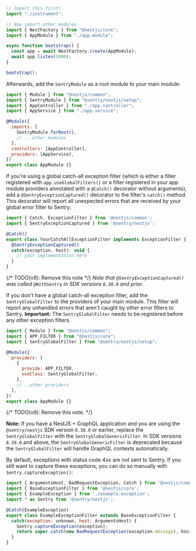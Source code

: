 ```javascript {filename: main.ts}
// Import this first!
import "./instrument";

// Now import other modules
import { NestFactory } from "@nestjs/core";
import { AppModule } from "./app.module";

async function bootstrap() {
  const app = await NestFactory.create(AppModule);
  await app.listen(3000);
}

bootstrap();
```

Afterwards, add the `SentryModule` as a root module to your main module:

```javascript {filename: app.module.ts} {2, 8}
import { Module } from "@nestjs/common";
import { SentryModule } from "@sentry/nestjs/setup";
import { AppController } from "./app.controller";
import { AppService } from "./app.service";

@Module({
  imports: [
    SentryModule.forRoot(),
    // ...other modules
  ],
  controllers: [AppController],
  providers: [AppService],
})
export class AppModule {}
```

If you're using a global catch-all exception filter (which is either a filter registered with `app.useGlobalFilters()` or a filter registered in your app module providers annotated with a `@Catch()` decorator without arguments), add a `@SentryExceptionCaptured()` decorator to the filter's `catch()` method.
This decorator will report all unexpected errors that are received by your global error filter to Sentry:

```javascript {2, 6}
import { Catch, ExceptionFilter } from '@nestjs/common';
import { SentryExceptionCaptured } from '@sentry/nestjs';

@Catch()
export class YourCatchAllExceptionFilter implements ExceptionFilter {
  @SentryExceptionCaptured()
  catch(exception, host): void {
    // your implementation here
  }
}
```

{/* TODO(v9): Remove this note */}
_Note that `@SentryExceptionCaptured()` was called `@WithSentry` in SDK versions `8.38.0` and prior._

If you don't have a global catch-all exception filter, add the `SentryGlobalFilter` to the providers of your main module.
This filter will report any unhandled errors that aren't caught by other error filters to Sentry.
**Important:** The `SentryGlobalFilter` needs to be registered before any other exception filters.

```javascript {3, 9}
import { Module } from "@nestjs/common";
import { APP_FILTER } from "@nestjs/core";
import { SentryGlobalFilter } from "@sentry/nestjs/setup";

@Module({
  providers: [
    {
      provide: APP_FILTER,
      useClass: SentryGlobalFilter,
    },
    // ..other providers
  ],
})
export class AppModule {}
```

{/* TODO(v9): Remove this note. */}

**Note:** If you have a NestJS + GraphQL application and you are using the `@sentry/nestjs` SDK version `8.38.0` or earlier, replace the `SentryGlobalFilter` with the `SentryGlobalGenericFilter`.
In SDK versions `8.39.0` and above, the `SentryGlobalGenericFilter` is deprecated because the `SentryGlobalFilter` will handle GraphQL contexts automatically.

By default, exceptions with status code 4xx are not sent to Sentry. If you still want to capture these exceptions, you can do so manually with `Sentry.captureException()`:

```javascript {9}
import { ArgumentsHost, BadRequestException, Catch } from '@nestjs/common';
import { BaseExceptionFilter } from '@nestjs/core';
import { ExampleException } from './example.exception';
import * as Sentry from '@sentry/nestjs';

@Catch(ExampleException)
export class ExampleExceptionFilter extends BaseExceptionFilter {
  catch(exception: unknown, host: ArgumentsHost) {
    Sentry.captureException(exception);
    return super.catch(new BadRequestException(exception.message), host)
  }
}
```
